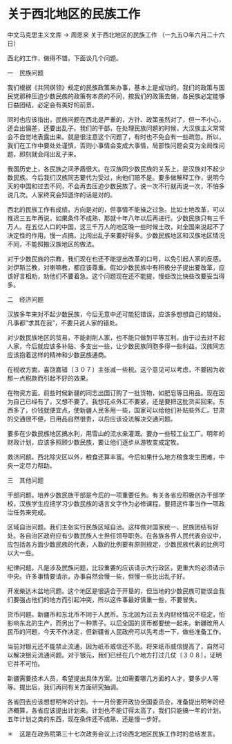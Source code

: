 # 关于西北地区的民族工作

中文马克思主义文库 -> 周恩来
关于西北地区的民族工作
（一九五○年六月二十六日）

西北的工作，做得不错，下面谈几个问题。

一　民族问题

我们根据《共同纲领》规定的民族政策来办事，基本上是成功的。我们的政策与国民党那种压迫少数民族的政策有本质的不同，按我们的政策去做，各民族必定能够日益团结，必定会有美好的前景。

同时也应该指出，民族问题在西北是严重的，方针、政策虽然对了，但一不小心，还会出偏差，还要出乱子。我们的干部，在处理民族问题的时候，大汉族主义常常会不自觉地表露出来。就是很注意这个问题了，有时也不免会有一些疏忽。所以，我们在工作中要处处谨慎，否则小事情会变成大事情，局部性问题会变为全局性问题，即刻就会闯出乱子来。

我国历史上，各民族之间矛盾很大。在汉族同少数民族的关系上，是汉族对不起少数民族。今后我们汉族同志要代为受过，向他们赔不是。要多做解释工作，说明今天的中国和过去不同，不会再去压迫少数民族了。说一次不行就再说一次，不怕多说几次。人家终究会知道你的话是对的。

西北的民族工作有成绩，方向是对的，但事情不能操之过急。比如土地改革，可以推迟三五年再说，如果条件不成熟，那就十年八年以后再进行。少数民族只有三千万人。在五亿人口的中国，这三千万人的地区晚一些时候土改，对全国来说起不了决定性的作用。慢一点搞，比闯出乱子来要好得多。少数民族地区和汉族地区情况不同，不能照搬汉族地区的做法。

对于少数民族的宗教，我们现在也还不能提出改革的口号，以免引起人家的反感。对伊斯兰教，对喇嘛教，都应该尊重。假如少数民族中有积极分子提出要改革，应该好言相劝，劝他们不要着急。这个问题现在还不能提，慢些改比快些改要妥当得多。

二　经济问题

汉族多年来对不起少数民族，今后无意中还可能犯错误，应该多想想自己的错处。凡事都"求其在我"，不要只说人家的错处。

对少数民族地区的贸易，不能剥削人家，也不能只做到平等互利。由于过去对不起人家，今后就应该多补贴、多支出一些，让少数民族同胞多得一些利益。汉族同志应该抱着这样的精神和少数民族通商。

在税收方面，喜饶嘉错〔３０７〕主张减一些税。这个意见可以考虑，不要因为收那一点税款而引起不好的效果。

在物资方面，前些时候新疆的同志出国订购了一批货物，如肥皂等日用品。现在因为自己已经有了，又想不要了。我想花点外汇不要紧，还是要把这批货买回来。东西多了，价钱就便宜点，使新疆人民多用一些，国家可以给他们补贴些外汇。甘肃的交通很不便，日用品自然很贵，以后应该设法解决交通问题。

要多在少数民族地区搞水利，用雪山的流水来灌溉。要办一些轻工业工厂。明年的财政计划，应该多照顾少数民族，要让他们逐步从游牧变成定牧。

救济问题。西北除灾区以外，粮食还算丰富。今后如果什么地方粮食发生困难，中央一定尽力帮助。

三　其他问题

干部问题。培养少数民族干部是今后的一项重要任务。有关各省应积极创办干部学校，汉族学生应把学习少数民族的语言文字作为必修课程。要把这件事当作一项政治任务来完成。

区域自治问题。我们主张实行民族区域自治。这样做对国家统一、民族团结有好处。各自治区政府应有少数民族人士担任领导职务。在各族各界人民代表会议中，应包括各方面少数民族的代表，人数的比例要有原则规定，少数民族代表的比例可以大一些。

纪律问题。凡是涉及民族问题，比较重要的应该请示大行政区，更重大的必须请示中央。许多事情要请示，办事自然会慢一些，但慢一些比出乱子好。

开发柴达木盆地问题。这个地区是很适合于开垦的，但当地的少数民族可能误会我们要强占他们的地方而引起冲突，所以这件事最好慎重一些，不要冒失。

货币问题。新疆币和东北币不同于人民币。东北因为过去关内财经情况不稳定，怕影响东北的生产，而另出了一种票子。以后全国的货币都要统一起来。新疆改用人民币的问题，今天不作决定，但新疆省人民政府可以先考虑一下，做些准备工作。

当前对银元还不能禁止流通，因为纸币威信还不高。将来纸币威信提高了，自然可以解决银元流通问题。对于银元，我们已经在几个地方打过几仗〔３０８〕，证明它并不可怕。

新疆需要技术人员，希望提出具体方案。比如需要哪几方面的人才，要多少人等等。提出后，我们再同有关方面研究抽调。

各省回去应该想想明年的计划。十一月份要开政协全国委员会，准备提出明年的经济概算，各省应该提出计划来。计划也不能订得太高了，我们只能搞一年的计划。五年计划之类的东西，现在条件还不成熟，还是慢一步好。

＊　这是在政务院第三十七次政务会议上讨论西北地区民族工作时的总结发言。

